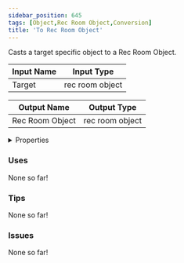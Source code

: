 ```yaml
---
sidebar_position: 645
tags: [Object,Rec Room Object,Conversion]
title: 'To Rec Room Object'
---
```


Casts a target specific object to a Rec Room Object.




<EsbSvg />

| Input Name | Input Type |
|-----------|-----------|
| Target | rec room object |

| Output Name | Output Type |
|-----------|-----------|
| Rec Room Object | rec room object |


<details>
  <summary>Properties</summary>
  <div>
    <div>
    <table>
      <thead>
        <tr>
          <th>Is beta required?</th>
          <th>❌</th>
        </tr>
        <tr>
          <th>Is this chip a trolling risk?</th>
          <th>❌</th>
        </tr>
        <tr>
          <th>Is this chip a role assignment risk?</th>
          <th>❌</th>
        </tr>
        <tr>
          <th>Chip UUID</th>
          <th>315a494e-84cc-4e3c-acff-389bb932b5d0</th>
        </tr>
      </thead>
    </table>
    </div>
  </div>
</details>

### Uses

None so far!

### Tips

None so far!

### Issues

None so far!